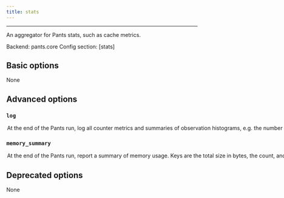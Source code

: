 ```yaml
---
title: stats
---
```



---


An aggregator for Pants stats, such as cache metrics.

Backend: <span className="color--primary">pants.core</span>
Config section: <span className="color--primary">[stats]</span>

<span className={styles.options}>

## Basic options

None

## Advanced options


### `log`

<Option
  cli_repr={`--[no-]stats-log`}
  env_repr='PANTS_STATS_LOG'
  default_repr={`False`}
>

At the end of the Pants run, log all counter metrics and summaries of observation histograms, e.g. the number of cache hits and the time saved by caching.

For histogram summaries to work, you must add `hdrhistogram` to `[GLOBAL].plugins`.

</Option>

### `memory_summary`

<Option
  cli_repr={`--[no-]stats-memory-summary`}
  env_repr='PANTS_STATS_MEMORY_SUMMARY'
  default_repr={`False`}
>

At the end of the Pants run, report a summary of memory usage.

Keys are the total size in bytes, the count, and the name. Note that the total size is for all instances added together, so you can use total_size // count to get the average size.

</Option>

## Deprecated options

None


</span>